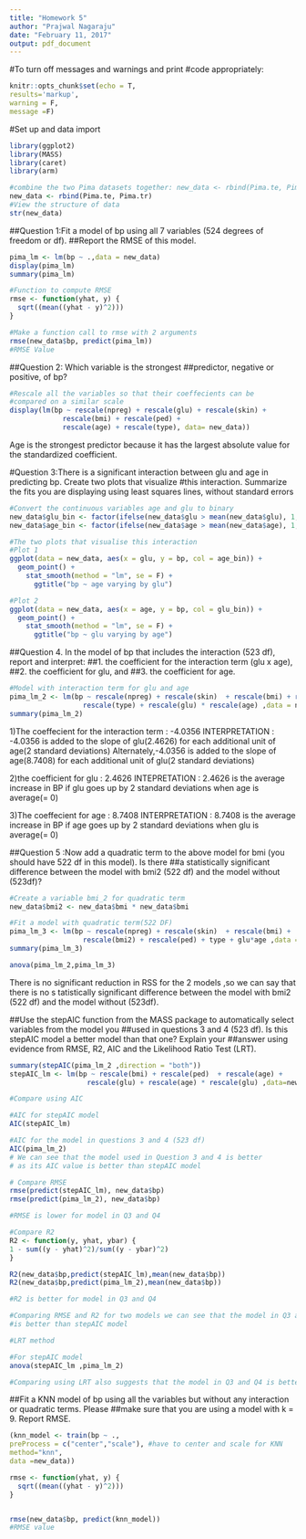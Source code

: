 ---
title: "Homework 5"
author: "Prajwal Nagaraju"
date: "February 11, 2017"
output: pdf_document
---

#To turn off messages and warnings and print
#code appropriately:
```{r}
knitr::opts_chunk$set(echo = T,
results='markup',
warning = F,
message =F)
```


#Set up and data import
```{r}
library(ggplot2)
library(MASS)
library(caret)
library(arm)

#combine the two Pima datasets together: new_data <- rbind(Pima.te, Pima.tr).
new_data <- rbind(Pima.te, Pima.tr)
#View the structure of data
str(new_data)
```

##Question 1:Fit a model of bp using all 7 variables (524 degrees of freedom or df). 
##Report the RMSE of this model.
```{r}
pima_lm <- lm(bp ~ .,data = new_data)
display(pima_lm)
summary(pima_lm)

#Function to compute RMSE
rmse <- function(yhat, y) {
  sqrt((mean((yhat - y)^2)))
}

#Make a function call to rmse with 2 arguments
rmse(new_data$bp, predict(pima_lm))
#RMSE Value
```

##Question 2: Which variable is the strongest 
##predictor, negative or positive, of bp?
```{r}
#Rescale all the variables so that their coeffecients can be
#compared on a similar scale
display(lm(bp ~ rescale(npreg) + rescale(glu) + rescale(skin) + 
             rescale(bmi) + rescale(ped) + 
             rescale(age) + rescale(type), data= new_data))

```
Age is the strongest predictor because it has the largest absolute value for the standardized coefficient.

#Question 3:There is a significant interaction between glu and age in predicting bp. Create two plots that visualize
#this interaction. Summarize the fits you are displaying using least squares lines, without standard errors

```{r}
#Convert the continuous variables age and glu to binary
new_data$glu_bin <- factor(ifelse(new_data$glu > mean(new_data$glu), 1, 0))
new_data$age_bin <- factor(ifelse(new_data$age > mean(new_data$age), 1, 0))

#The two plots that visualise this interaction
#Plot 1
ggplot(data = new_data, aes(x = glu, y = bp, col = age_bin)) + 
  geom_point() + 
    stat_smooth(method = "lm", se = F) +
      ggtitle("bp ~ age varying by glu")

#Plot 2
ggplot(data = new_data, aes(x = age, y = bp, col = glu_bin)) + 
  geom_point() + 
    stat_smooth(method = "lm", se = F) +
      ggtitle("bp ~ glu varying by age")

```


##Question 4. In the model of bp that includes the interaction (523 df), report and interpret:
##1. the coefficient for the interaction term (glu x age),
##2. the coefficient for glu, and
##3. the coefficient for age.
```{r}
#Model with interaction term for glu and age
pima_lm_2 <- lm(bp ~ rescale(npreg) + rescale(skin)  + rescale(bmi) + rescale(ped) + 
                  rescale(type) + rescale(glu) * rescale(age) ,data = new_data)
summary(pima_lm_2)
```
1)The coeffecient for the interaction term : -4.0356
INTERPRETATION : -4.0356 is added to the slope of glu(2.4626) for each additional unit of age(2 standard deviations)
      Alternately,-4.0356 is added to the slope of age(8.7408) for each additional unit of glu(2 standard deviations)

2)the coefficient for glu : 2.4626
INTEPRETATION : 2.4626 is the average increase in BP if glu goes up by 2 standard deviations when age is average(= 0) 

3)The coeffecient for age : 8.7408
INTERPRETATION : 8.7408 is the average increase in BP if age goes up by 2 standard deviations when glu is average(= 0) 

##Question 5 :Now add a quadratic term to the above model for bmi (you should have 522 df in this model). Is there
##a statistically significant difference between the model with bmi2 (522 df) and the model without (523df)?

```{r}
#Create a variable bmi_2 for quadratic term
new_data$bmi2 <- new_data$bmi * new_data$bmi

#Fit a model with quadratic term(522 DF)
pima_lm_3 <- lm(bp ~ rescale(npreg) + rescale(skin)  + rescale(bmi) +
                  rescale(bmi2) + rescale(ped) + type + glu*age ,data = new_data)
summary(pima_lm_3)

anova(pima_lm_2,pima_lm_3)
```
There is no significant reduction in RSS for the 2 models ,so we can say that there is no s
tatistically significant difference between the model with bmi2 (522 df) and the model without (523df).

##Use the stepAIC function from the MASS package to automatically select variables from the model you
##used in questions 3 and 4 (523 df). Is this stepAIC model a better model than that one? Explain your
##answer using evidence from RMSE, R2, AIC and the Likelihood Ratio Test (LRT).
```{r}
summary(stepAIC(pima_lm_2 ,direction = "both"))
stepAIC_lm <- lm(bp ~ rescale(bmi) + rescale(ped)  + rescale(age) + 
                   rescale(glu) + rescale(age) * rescale(glu) ,data=new_data)

#Compare using AIC

#AIC for stepAIC model
AIC(stepAIC_lm)

#AIC for the model in questions 3 and 4 (523 df)
AIC(pima_lm_2)
# We can see that the model used in Question 3 and 4 is better
# as its AIC value is better than stepAIC model

# Compare RMSE 
rmse(predict(stepAIC_lm), new_data$bp)
rmse(predict(pima_lm_2), new_data$bp)

#RMSE is lower for model in Q3 and Q4 

#Compare R2
R2 <- function(y, yhat, ybar) {
1 - sum((y - yhat)^2)/sum((y - ybar)^2)
}

R2(new_data$bp,predict(stepAIC_lm),mean(new_data$bp))
R2(new_data$bp,predict(pima_lm_2),mean(new_data$bp))

#R2 is better for model in Q3 and Q4

#Comparing RMSE and R2 for two models we can see that the model in Q3 and Q4 
#is better than stepAIC model

#LRT method

#For stepAIC model
anova(stepAIC_lm ,pima_lm_2)

#Comparing using LRT also suggests that the model in Q3 and Q4 is better than stepAIC model
```

##Fit a KNN model of bp using all the variables but without any interaction or quadratic terms. Please
##make sure that you are using a model with k = 9. Report RMSE.
```{r}
(knn_model <- train(bp ~ .,
preProcess = c("center","scale"), #have to center and scale for KNN
method="knn",
data =new_data))

rmse <- function(yhat, y) {
  sqrt((mean((yhat - y)^2)))
}


rmse(new_data$bp, predict(knn_model))
#RMSE value
```

